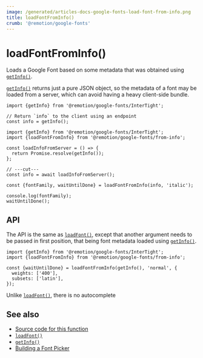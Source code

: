 ```yaml
---
image: /generated/articles-docs-google-fonts-load-font-from-info.png
title: loadFontFromInfo()
crumb: '@remotion/google-fonts'
---
```


# loadFontFromInfo()<AvailableFrom v="4.0.279"/>

Loads a Google Font based on some metadata that was obtained using [`getInfo()`](/docs/google-fonts/get-info).

[`getInfo()`](/docs/google-fonts/get-info) returns just a pure JSON object, so the metadata of a font may be loaded from a server, which can avoid having a heavy client-side bundle.

```tsx twoslash title="On the server"
import {getInfo} from '@remotion/google-fonts/InterTight';

// Return `info` to the client using an endpoint
const info = getInfo();
```

```tsx twoslash title="On the client"
import {getInfo} from '@remotion/google-fonts/InterTight';
import {loadFontFromInfo} from '@remotion/google-fonts/from-info';

const loadInfoFromServer = () => {
  return Promise.resolve(getInfo());
};

// ---cut---
const info = await loadInfoFromServer();

const {fontFamily, waitUntilDone} = loadFontFromInfo(info, 'italic');

console.log(fontFamily);
waitUntilDone();
```

## API

The API is the same as [`loadFont()`](/docs/google-fonts/load-font), except that another argument needs to be passed in first position, that being font metadata loaded using [`getInfo()`](/docs/google-fonts/get-info).

```tsx twoslash title="MyComp.tsx"
import {getInfo} from '@remotion/google-fonts/InterTight';
import {loadFontFromInfo} from '@remotion/google-fonts/from-info';

const {waitUntilDone} = loadFontFromInfo(getInfo(), 'normal', {
  weights: ['400'],
  subsets: ['latin'],
});
```

Unlike [`loadFont()`](/docs/google-fonts/load-font), there is no autocomplete

## See also

- [Source code for this function](https://github.com/remotion-dev/remotion/blob/main/packages/google-fonts/src/from-info.ts)
- [`loadFont()`](/docs/google-fonts/load-font)
- [`getInfo()`](/docs/google-fonts/get-info)
- [Building a Font Picker](/docs/font-picker)
